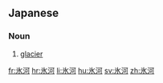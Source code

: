 {{also|冰河}}

==Japanese==
{{ja-kanjitab|ひょう|か|k2=が|yomi=on}}

===Noun===
{{ja-noun|ひょうが}}

# [[glacier]]

[[fr:氷河]]
[[hr:氷河]]
[[li:氷河]]
[[hu:氷河]]
[[sv:氷河]]
[[zh:氷河]]